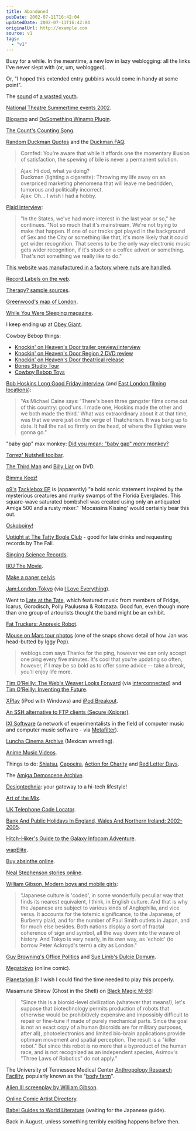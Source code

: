 ```yaml
---
title: Abandoned
pubDate: 2002-07-11T16:42:04
updatedDate: 2002-07-11T16:42:04
originalUrl: http://example.com
source: v1
tags:
  - "v1"
---
```


Busy for a while. In the meantime, a new low in lazy weblogging: all the links I've never slept with (or, um, weblogged).

Or, "I hoped this extended entry gubbins would come in handy at some point".

The [sound](http://howervision.com/arcade/sounds/videogames02/13-mooncresta.mp3 "Moon Cresta MP3") of [a wasted youth](http://www.klov.com/M/Moon_Cresta.html "Moon Cresta").

[National Theatre Summertime events 2002](http://www.nationaltheatre.org.uk/summertime/ "National Theatre Summertime events 2002").

[Blogamp](http://www.geocities.com/insanitydrops/blogamp/ "Blogamp: FTPs a text file ") and [DoSomething Winamp Plugin](http://www.oddsock.org/tools/dosomething/ "DoSomething").

[The Count's Counting Song](http://members.tripod.com/Tiny_Dancer/counting.html "When I'm alone I count myself!").

[Random Duckman Quotes](http://www.creighton.edu/cgi-bin/ducker "Random Duckman Quotes") and the [Duckman FAQ](http://www.creighton.edu/~jduche/duckfaq.html "Duckman FAQ").

> Cornfed: You're aware that while it affords one the momentary illusion of satisfaction, the spewing of bile is never a permanent solution.

> Ajax: Hi dod, what ya doing?<br />
> Duckman (lighting a cigarette): Throwing my life away on an overpriced marketing phenomena that will leave me bedridden, tumorous and politically incorrect.<br />
> Ajax: Oh... I wish I had a hobby.<br />

[Plaid interview](http://www.freetimes.com/issues/1027/music-plaid.php3 "Cleveland Free Times: Plaid Takes The Hiss Out Of Electronic Music's Cutting Edge"):

> "In the States, we've had more interest in the last year or so," he continues. "Not so much that it's mainstream. We're not trying to make that happen. If one of our tracks got played in the background of Sex and the City or something like that, it's more likely that it could get wider recognition. That seems to be the only way electronic music gets wider recognition, if it's stuck on a coffee advert or something. That's not something we really like to do."

[This website was manufactured in a factory where nuts are handled](http://www.unsavouryproducts.com/ "Unsavoury Products").

[Record Labels on the web](http://www.rlabels.com/ "Record Labels on the web").

[Therapy? sample sources](http://www.suicidepact.com/trivia/samples.html "Therapy? sample sources").

[Greenwood's map of London](http://www.bathspa.ac.uk/greenwood/ "Greenwood's map of London").

[While You Were Sleeping magazine](http://www.whileyouweresleeping.com/ "While You Were Sleeping magazine").

I keep ending up at [Obey Giant](http://www.obeygiant.com/ "Obey Giant").

Cowboy Bebop things:

- [Knockin' on Heaven's Door trailer preview/interview](http://www.ex.org/articles/2001/2001.09.01-exclusive-bebop-pg4.html "Cowboy Bebop trailer preview/interview")
- [Knockin' on Heaven's Door Region 2 DVD review](http://www.ex.org/articles/2002/2002.02.02-rev_anime-j-cowboy_bebop_knockin_on_heavens_door.html "Review of Region 2 DVD")
- [Knockin' on Heaven's Door theatrical release](http://www.ex.org/articles/2001/2001.09.01-exclusive-bebop-pg1.html "Preview of theatrical release")
- [Bones Studio Tour](http://www.ex.org/5.4/04-feature_bones.html "Bones Studio Tour")
- [Cowboy Bebop Toys](http://www.toymania.com/columns/speedlines/speed_0614.shtml "Cowboy Bebop Toys")

[Bob Hoskins Long Good Friday interview](http://www.empireonline.co.uk/features/interviews/bobhoskins/ "Empire Online: Bob Hoskins Interview") (and [East London filming locations](http://www.cockney.co.uk/06a1.htm "Cockney Online: Television and Film Locations")):

> "As Michael Caine says: 'There's been three gangster films come out of this country: good'uns. I made one, Hoskins made the other and we both made the third.' What was extraordinary about it at that time, was that we were just on the verge of Thatcherism. It was bang up to date. It hail the nail so firmly on the head, of where the Eighties were gonna go."

"baby gap" max monkey: [Did you mean: "baby gap" _marx_ monkey?](http://www.google.com/search?q=%22baby+gap%22+max+monkey "Google search")

[Torrez' Nutshell toolbar](http://www.torrez.org/projects/nutshell/ "Torrez' Nutshell toolbar").

[The Third Man](http://www.amazon.co.uk/exec/obidos/ASIN/B00005QX9Z/ohsky "Amazon.co.uk: The Third Man DVD") and [Billy Liar](http://www.amazon.co.uk/exec/obidos/ASIN/B00005U0HY/ohsky "Amazon.co.uk: Billy Liar DVD") on DVD.

[Bimma Keez!](http://64.65.55.254/ubb/Forum1/HTML/002338.html "Trolling on the So Solid Crew boards")

[o9's](http://www.hyperreal.org/~chrism/o9/ "o9 Resource Page") [Tacklebox EP](http://www.forcedexposure.com/labels/mustdelicious.html "Forced Exposure: o9's Tacklebox EP") is (apparently) "a bold sonic statement inspired by the mysterious creatures and murky swamps of the Florida Everglades. This square-wave saturated bombshell was created using only an antiquated Amiga 500 and a rusty mixer." 'Mocassins Kissing' would certainly bear this out.

[Oskoboiny!](http://www.w3.org/People/Gerald/ "I'll Oskoboiny *you*.")

[Uptight at The Tatty Bogle Club](http://www.baptiste.org.uk/ "Uptight at The Tatty Bogle Club, Kingly Court nr. Carnaby Street") - good for late drinks and requesting records by The Fall.

[Singing Science Records](http://www.acme.com/jef/science_songs/ "Singing Science Records").

[IKU The Movie](http://www.i-k-u.com/ "IKU The Movie").

[Make a paper pelvis](http://www.people.virginia.edu/~wl4e/p/instruct.html "Make a paper pelvis").

[Jam:London-Tokyo](http://www.onlinejam.co.uk/ "Jam:London-Tokyo") (via [I Love Everything](http://www.iloveeverything.co.uk/ "I Love Everything")).

Went to [Late at the Tate](http://www.tate.org.uk/britain/programmes/lat.htm "Late at the Tate at Tate Britain"), which featured music from members of Fridge, Icarus, Gorodisch, Polly Paulusma & Rotozaza. Good fun, even though more than one group of artourists thought the band might be an exhibit.

[Fat Truckers: Anorexic Robot](http://www.fattruckers.co.uk/ "Fat Truckers: Anorexic Robot").

[Mouse on Mars tour photos](http://www.sonig.com/main/texte/NewMoMTourPix/thumb.html "Mouse on Mars tour photos") (one of the snaps shows detail of how Jan was head-butted by Iggy Pop).

> weblogs.com says Thanks for the ping, however we can only accept one ping every five minutes. It's cool that you're updating so often, however, if I may be so bold as to offer some advice -- take a break, you'll enjoy life more.

[Tim O'Reilly: The Web's Weaver Looks Forward](http://www.businessweek.com/bwdaily/dnflash/mar2002/nf20020327_4579.htm "BusinessWeek: The Web's Weaver Looks Forward") (via [interconnected](http://interconnected.org/home/ "interconnected")) and [Tim O'Reilly: Inventing the Future](http://www.oreillynet.com/pub/a/network/2002/04/09/future.html "O'Reilly Network: Inventing the Future").

[XPlay](http://www.mediafour.com/products/xplay/ "XPlay: iPod with Windows") (iPod with Windows) and [iPod Breakout](http://www.osxfaq.com/dailytips/03-2002/03-21-2.ws "iPod Breakout").

[An SSH alternative to FTP clients (Secure iXplorer)](http://www.i-tree.org/ixplorer.htm "Secure iXplorer").

[IXI Software](http://www.ixi-software.net/ "IXI Software") (a network of experimentalists in the field of computer music and computer music software - via [Metafilter](http://www.metafilter.com/ "Metafilter")).

[Luncha Cinema Archive](http://www.savethegalaxy.com/luchamain.html "Luncha (Mexican Wrestling) Cinema Archive") (Mexican wrestling).

[Anime Music Videos](http://www.animemusicvideos.org/ "Anime Music Videos").

Things to do: [Shiatsu](http://www.shiatsu.org/ "Shiatsu"), [Capoeira](http://www.capoeirauk.co.uk/ "Capoeira"), [Action for Charity](http://www.actionforcharity.co.uk/ "Action for Charity") and [Red Letter Days](http://www.redletterdays.co.uk/ "Red Letter Days").

The [Amiga Demoscene Archive](http://www.adzone.fr.st/ "Amiga Demoscene Archive").

[Designtechnia](http://www.designtechnica.com/ "Designtechnia"): your gateway to a hi-tech lifestyle!

[Art of the Mix](http://www.artofthemix.org/ "Art of the Mix").

[UK Telephone Code Locator](http://www.warwick.ac.uk/cgi-bin-Phones/nng "UK Telephone Code Locator").

[Bank And Public Holidays In England, Wales And Northern Ireland: 2002-2005](http://www.dti.gov.uk/er/bankhol.htm "Bank And Public Holidays In England, Wales And Northern Ireland: 2002-2005").

[Hitch-Hiker's Guide to the Galaxy Infocom Adventure](http://www.douglasadams.com/creations/infocomjava.html "Hitch-Hiker's Guide to the Galaxy Infocom Adventure (Java)").

[wapElite](http://www.phink.net/elite/ "wapElite").

[Buy absinthe online](http://www.eabsinthe.com/ "eAbsinthe").

[Neal Stephenson stories online](http://kuoi.asui.uidaho.edu/~kamikaze/snowcrash.html "Mark Hughes' Snow Crash fansite").

[William Gibson, Modern boys and mobile girls](http://www.observer.co.uk/Print/0,3858,4163142,00.html "The Observer: Modern boys and mobile girls"):

> "Japanese culture is 'coded', in some wonderfully peculiar way that finds its nearest equivalent, I think, in English culture. And that is why the Japanese are subject to various kinds of Anglophilia, and vice versa. It accounts for the totemic significance, to the Japanese, of Burberry plaid, and for the number of Paul Smith outlets in Japan, and for much else besides. Both nations display a sort of fractal coherence of sign and symbol, all the way down into the weave of history. And Tokyo is very nearly, in its own way, as 'echoic' (to borrow Peter Ackroyd's term) a city as London."

[Guy Browning's Office Politics](http://www.officepolitics.co.uk/ "Guy Browning's Office Politics") and [Sue Limb's Dulcie Domum](http://www.suelimb.com/dulcie.html "Sue Limb's Dulcie Domum").

[Megatokyo](http://www.megatokyo.com/ "Megatokyo") (online comic).

[Planetarion II](http://www.planetarion.com/ "Planetarion II"): I wish I could find the time needed to play this properly.

Masamune Shirow (Ghost in the Shell) on [Black Magic M-66](http://www.geocities.com/Tokyo/Towers/1073/black.htm):

> "Since this is a bioroid-level civilization (whatever that means!), let's suppose that biotechnology permits production of robots that otherwise would be prohibitively expensive and impossibly difficult to repair or fine-tune if made of purely mechanical parts. Since the goal is not an exact copy of a human (bioroids are for military purposes, after all), photoelectronics and limited bio-brain applications provide optimum movement and spatial perception. The result is a "killer robot." But since this robot is no more that a byproduct of the human race, and is not recognized as an independent species, Asimov's "Three Laws of Robotics" do not apply."

The University of Tennessee Medical Center [Anthropology Research Facility](http://dailybeacon.utk.edu/article.php/5048 "The Daily Beacon: Body farm kills myths, helps research"), popularly known as the "[body farm](http://dailybeacon.utk.edu/special/bodyfarm/ "The Daily Beacon: Skeleton donor seeks help from 'body farm'")".

[Alien III screenplay by William Gibson](http://kuoi.asui.uidaho.edu/~kamikaze/documents/alien3wg.html "A L I E N III by William Gibson Revised first draft screenplay").

[Online Comic Artist Directory](http://ocad.syste.ms/ "Online Comic Artist Directory").

[Babel Guides to World Literature](http://www.raybabel.dircon.co.uk/ "Babel Guides to World Literature") (waiting for the Japanese guide).

Back in August, unless something terribly exciting happens before then.
